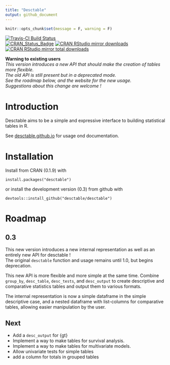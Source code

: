 ```yaml
---
title: "Desctable"
output: github_document
---
```


```r
knitr::opts_chunk$set(message = F, warning = F)
```

[![Travis-CI Build Status](https://app.travis-ci.com/desctable/desctable.svg?branch=master)](https://app.travis-ci.com/desctable/desctable)  
[![CRAN_Status_Badge](http://www.r-pkg.org/badges/version/desctable)](https://cran.r-project.org/package=desctable) 
[![CRAN RStudio mirror downloads](http://cranlogs.r-pkg.org/badges/desctable)](https://www.r-pkg.org:443/pkg/desctable)
[![CRAN RStudio mirror total downloads](http://cranlogs.r-pkg.org/badges/grand-total/desctable)](https://www.r-pkg.org:443/pkg/desctable)

**Warning to existing users**  
*This version introduces a new API that should make the creation of tables more flexible.  
The old API is still present but in a deprecated mode.  
See the roadmap below, and the website for the new usage.  
Suggestions about this change are welcome !*

# Introduction

Desctable aims to be a simple and expressive interface to building statistical tables in R.

See [desctable.github.io](https://desctable.github.io) for usage ond documentation.

# Installation

Install from CRAN (0.1.9) with

```
install.packages("desctable")
```

or install the development version (0.3) from github with

```
devtools::install_github("desctable/desctable")
```

# Roadmap

## 0.3

This new version introduces a new internal representation as well as an entirely new API for desctable !  
The original `desctable` function and usage remains until 1.0, but begins deprecation.

This new API is more flexible and more simple at the same time. Combine `group_by`, `desc_table`, `desc_tests`, and `desc_output` to create descriptive and comparative statistics tables and output them to various formats.

The internal representation is now a simple dataframe in the simple descriptive case, and a nested dataframe with list-columns for comparative tables, allowing easier manipulation by the user.

## Next

- Add a `desc_output` for {gt}
- Implement a way to make tables for survival analysis.
- Implement a way to make tables for multivariate models.
- Allow univariate tests for simple tables
- add a column for totals in grouped tables
